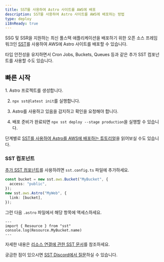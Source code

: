 ```yaml
---
title: SST를 사용하여 Astro 사이트를 AWS에 배포
description: SST를 사용하여 Astro 사이트를 AWS에 배포하는 방법
type: deploy
i18nReady: true
---
```


SSG 및 SSR을 지원하는 최신 풀스택 애플리케이션을 배포하기 위한 오픈 소스 프레임워크인 [SST](https://sst.dev)를 사용하여 AWS에 Astro 사이트를 배포할 수 있습니다.

타입 안전성을 유지하면서 Cron Jobs, Buckets, Queues 등과 같은 추가 SST 컴포넌트를 사용할 수도 있습니다.

## 빠른 시작

<Steps>
1. Astro 프로젝트를 생성합니다.

2. `npx sst@latest init`를 실행합니다.

3. Astro를 사용하고 있음을 감지하고 확인을 요청해야 합니다.

4. 배포 준비가 완료되면 `npx sst deploy --stage production`을 실행할 수 있습니다.
</Steps>

단계별로 [SST를 사용하여 Astro를 AWS에 배포하는 튜토리얼](https://sst.dev/docs/start/aws/astro)을 읽어보실 수도 있습니다.

### SST 컴포넌트

[추가 SST 컴포넌트](https://sst.dev/docs/)를 사용하려면 `sst.config.ts` 파일에 추가하세요.

```ts {2} {4} title="sst.config.ts"
const bucket = new sst.aws.Bucket("MyBucket", {
  access: "public",
});
new sst.aws.Astro("MyWeb", {
  link: [bucket],
});
```

그런 다음 `.astro` 파일에서 해당 항목에 액세스하세요.

```astro
---
import { Resource } from "sst"
console.log(Resource.MyBucket.name)
---
```

자세한 내용은 [리소스 연결에 관한 SST 문서](https://sst.dev/docs/linking)를 참조하세요.

궁금한 점이 있으시면 [SST Discord에서 질문](https://discord.gg/sst)하실 수 있습니다.
